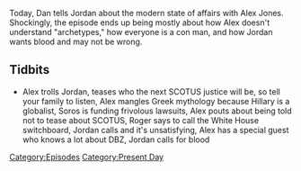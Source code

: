 {{Episode
    | title           = June 28, 2018
    | caption         = [https://knowledgefight.libsyn.com/knowledge-fight-june-28-2018 Listen to this episode on Libsyn]
    | episodeNumber   = 176
    | length          = 02:44:03
    | airDate         = July 2, 2018
    | coverageDate    = June 28, 2018
    | episodeType     = [[:Category:Present Day|Present Day]]
    | appearance      = [[George Soros]], [[Roger Stone]], [[Judge Napolitano]], [[Hotep Jesus]]
    | previousEpisode = [[175: Giants And Bonus Potatoes]]
    | nextEpisode     = [[177: Sweary Kerry and the Racist Alien]]
}}

{{Stub}}

Today, Dan tells Jordan about the modern state of affairs with Alex Jones. Shockingly, the episode ends up being mostly about how Alex doesn't understand "archetypes," how everyone is a con man, and how Jordan wants blood and may not be wrong.

==Tidbits==

*Alex trolls Jordan, teases who the next SCOTUS justice will be, so tell your family to listen, Alex mangles Greek mythology because Hillary is a globalist, Soros is funding frivolous lawsuits, Alex pouts about being told not to tease about SCOTUS, Roger says to call the White House switchboard, Jordan calls and it's unsatisfying, Alex has a special guest who knows a lot about DBZ, Jordan calls for blood

[[Category:Episodes]]
[[Category:Present Day]]

